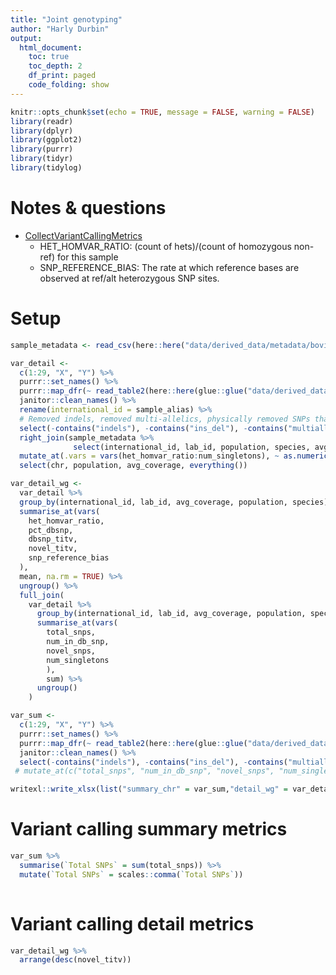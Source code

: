 ```yaml
---
title: "Joint genotyping"
author: "Harly Durbin"
output:
  html_document:
    toc: true
    toc_depth: 2
    df_print: paged
    code_folding: show
---
```


```r
knitr::opts_chunk$set(echo = TRUE, message = FALSE, warning = FALSE)
library(readr)
library(dplyr)
library(ggplot2)
library(purrr)
library(tidyr)
library(tidylog)
```

# Notes & questions

* [CollectVariantCallingMetrics](https://broadinstitute.github.io/picard/picard-metric-definitions.html#CollectVariantCallingMetrics.VariantCallingDetailMetrics)
    + HET_HOMVAR_RATIO: (count of hets)/(count of homozygous non-ref) for this sample
    + SNP_REFERENCE_BIAS: The rate at which reference bases are observed at ref/alt heterozygous SNP sites.

# Setup

```r
sample_metadata <- read_csv(here::here("data/derived_data/metadata/bovine_demo.sample_metadata.csv"))
```

```r
var_detail <-
  c(1:29, "X", "Y") %>% 
  purrr::set_names() %>% 
  purrr::map_dfr(~ read_table2(here::here(glue::glue("data/derived_data/joint_genotyping/collect_metrics/collect_metrics.{.x}.variant_calling_detail_metrics")), skip = 6, col_types = cols(.default = "c")), .id = "chr") %>% 
  janitor::clean_names() %>% 
  rename(international_id = sample_alias) %>% 
  # Removed indels, removed multi-allelics, physically removed SNPs that failed filtration
  select(-contains("indels"), -contains("ins_del"), -contains("multiallelic"), -filtered_snps) %>% 
  right_join(sample_metadata %>% 
              select(international_id, lab_id, population, species, avg_coverage)) %>% 
  mutate_at(.vars = vars(het_homvar_ratio:num_singletons), ~ as.numeric(.)) %>% 
  select(chr, population, avg_coverage, everything())
```

```r
var_detail_wg <-
  var_detail %>%
  group_by(international_id, lab_id, avg_coverage, population, species) %>%
  summarise_at(vars(
    het_homvar_ratio,
    pct_dbsnp,
    dbsnp_titv,
    novel_titv,
    snp_reference_bias
  ),
  mean, na.rm = TRUE) %>%
  ungroup() %>%
  full_join(
    var_detail %>%
      group_by(international_id, lab_id, avg_coverage, population, species) %>%
      summarise_at(vars(
        total_snps,
        num_in_db_snp,
        novel_snps,
        num_singletons
        ),
        sum) %>%
      ungroup()
    )

```

```r
var_sum <-
  c(1:29, "X", "Y") %>% 
  purrr::set_names() %>% 
  purrr::map_dfr(~ read_table2(here::here(glue::glue("data/derived_data/joint_genotyping/collect_metrics/collect_metrics.{.x}.variant_calling_summary_metrics")), skip = 6), .id = "chr") %>% 
  janitor::clean_names() %>% 
  select(-contains("indels"), -contains("ins_del"), -contains("multiallelic"), -filtered_snps) # %>% 
 # mutate_at(c("total_snps", "num_in_db_snp", "novel_snps", "num_singletons"), ~ scales::comma(.)) 
```

```r
writexl::write_xlsx(list("summary_chr" = var_sum,"detail_wg" = var_detail_wg, "detail_chr" = var_detail), here::here("data/derived_data/joint_genotyping/bovine_demo.variant_metrics.xlsx"))
```

# Variant calling summary metrics

```r
var_sum %>% 
  summarise(`Total SNPs` = sum(total_snps)) %>% 
  mutate(`Total SNPs` = scales::comma(`Total SNPs`))
  
```

# Variant calling detail metrics

```r
var_detail_wg %>% 
  arrange(desc(novel_titv))

```

